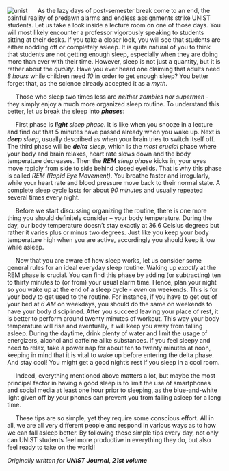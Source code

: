 ![unist](/img/unist.jpg 'UNIST')
&nbsp;&nbsp;&nbsp;&nbsp; As the lazy days of post-semester break come to an end, the painful reality of predawn
alarms and endless assignments strike UNIST students. Let us take a look inside a lecture room on one of those days.
You will most likely encounter a professor vigorously speaking to students sitting at their desks. If
you take a closer look, you will see that students are either nodding off or completely asleep. It is quite natural of you to think that
students are not getting enough sleep, especially when they are doing more than ever with their time. However, sleep is not just a
quantity, but it is rather about the _quality_. Have you ever heard one claiming that adults
need _8 hours_ while children need _10_ in order to get enough sleep? You better forget that, as the science already accepted it as a _myth_.

&nbsp;&nbsp;&nbsp;&nbsp; Those who sleep two times less are _neither zombies nor supermen_ - they simply enjoy
a much more organized sleep routine. To
understand this better, let us break the sleep
into **_phases_**:

&nbsp;&nbsp;&nbsp;&nbsp; First phase is _**light** sleep phase_. It is like when
you snooze in a lecture and find out that 5
minutes have passed already when you wake
up. Next is _**deep** sleep_, usually described as
when your brain tries to switch itself off. The
third phase will be _**delta** sleep_, which is the
_most crucial_ phase where your body and
brain relaxes, heart rate slows down and the
body temperature decreases. Then the _**REM** sleep phase_ kicks in; your eyes move rapidly
from side to side behind closed eyelids.
That is why this phase is called _REM (Rapid Eye Movement)_. You breathe faster and
irregularly, while your heart rate and blood
pressure move back to their normal state. A
complete sleep cycle lasts for about _90 minutes_
and usually repeated several times every
night.

&nbsp;&nbsp;&nbsp;&nbsp; Before we start discussing organizing the
routine, there is one more thing you should
definitely consider – your body temperature.
During the day, our body temperature
doesn’t stay exactly at 36.6 Celsius degrees
but rather it varies plus or minus two degrees.
Just like you keep your body temperature high when you are active, accordingly you
should keep it low while asleep.

&nbsp;&nbsp;&nbsp;&nbsp; Now that you are aware of how sleep works,
let us consider some general rules for an ideal
everyday sleep routine. Waking up _exactly_ at
the REM phase is crucial. You can find this
phase by adding (or subtracting) ten to thirty
minutes to (or from) your usual alarm time.
Hence, plan your night so you wake up at the
end of a sleep cycle - _even_ on weekends. This
is for your body to get used to the routine. For
instance, if you have to get out of your bed at
_6 AM_ on weekdays, you should do the same
on weekends to have your body disciplined.
After you succeed leaving your place of rest,
it is better to perform around twenty minutes
of workout. This way your body temperature
will rise and eventually, it will keep you away
from falling asleep. During the daytime, drink
plenty of water and limit the usage of energizers,
alcohol and caffeine alike substances. If
you feel sleepy and need to relax, take a power
nap for about ten to twenty minutes at noon,
keeping in mind that it is vital to wake up before
entering the delta phase. And stay cool!
You might get a good night’s rest if you sleep
in a cool room.

&nbsp;&nbsp;&nbsp;&nbsp; Indeed, everything mentioned above matters
a lot, but maybe the most principal factor
in having a good sleep is to limit the use of
smartphones and social media at least one
hour prior to sleeping, as the blue-and-white
light given off by your phones can prevent you
from falling asleep for a long time.

&nbsp;&nbsp;&nbsp;&nbsp; These tips are so simple, yet they require
some conscious effort. All in all, we are all
very different people and respond in various
ways as to how we can fall asleep better. By
following these simple tips every day, not only
can UNIST students feel more productive in
everything they do, but also feel ready to take
on the world!

_Originally written for **UNIST Journal, 21st volume**_
